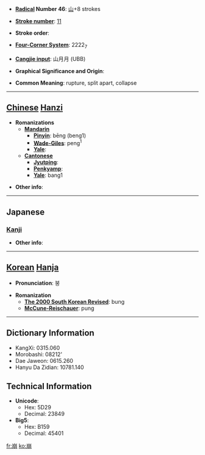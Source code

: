 * '''[[Wiktionary:Chinese radical index| Radical]] Number 46''': [[Wiktionary:Chinese radical index 山|山]]+8 strokes

* '''[[Wiktionary:Chinese total strokes index|Stroke number]]''': [[Wiktionary:Chinese total strokes index 11|11]]

* '''Stroke order''': 

* '''[[Wiktionary:Chinese four corner index|Four-Corner System]]''': 2222<sub>7</sub>

* '''[[Wiktionary:Chinese Cangjie index|Cangjie input]]''': 山月月 (UBB)

* '''Graphical Significance and Origin''': 

* '''Common Meaning''': rupture, split apart, collapse

----

== [[Chinese]] [[Hanzi]] ==

* '''Romanizations'''
** '''[[Mandarin]]'''
*** '''[[Pinyin]]''': bēng (beng1)
*** '''[[Wade-Giles]]''': peng<sup>1</sup>
*** '''[[Yale]]''': 
** '''[[Cantonese]]'''
*** '''[[Jyutping]]''':
*** '''[[Penkyamp]]''': 
*** '''[[Yale]]''': bang1

* '''Other info''': 

----

==Japanese==
===[[Kanji]]===
{{kanji|on readings=[[ほう]] (hō)|kun readings=[[くずれる]] (kuzureru), [[くずす]] (kuzusu)}}

* '''Other info''':  

----

== [[Korean]] [[Hanja]] ==

* '''Pronunciation''': 붕

* '''Romanization'''
** '''[[The 2000 South Korean Revised Romanization|The 2000 South Korean Revised]]''': bung
** '''[[McCune-Reischauer]]''': pung

----

== Dictionary Information ==

* KangXi: 0315.060
* Morobashi: 08212'
* Dae Jaweon: 0615.260
* Hanyu Da Zidian: 10781.140

== Technical Information ==

* '''Unicode''':
** Hex: 5D29
** Decimal: 23849
* '''Big5''':
** Hex: B159
** Decimal: 45401

[[fr:崩]]
[[ko:崩]]